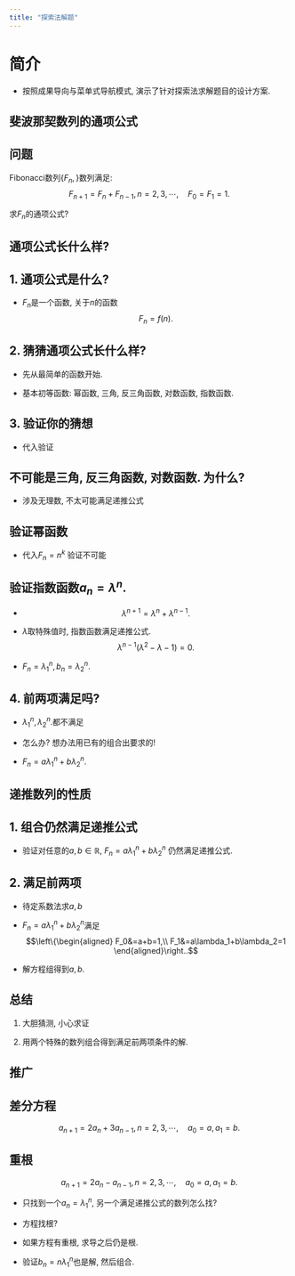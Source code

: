 ```yaml
---
title: "探索法解题"
---
```


# 简介

-   按照成果导向与菜单式导航模式, 演示了针对探索法求解题目的设计方案.



##  斐波那契数列的通项公式

::: {.callout-important collapse="true" icon="true"}
##  问题

Fibonacci数列$\{F_n, \}$数列满足:
$$ F_{n+1}=F_n+F_{n-1}, n=2,3,\cdots,\quad F_0=F_1=1.$$

求$F_{n}$的通项公式?

:::


::: {.callout-note collapse="true" icon="ture"}
##  通项公式长什么样?

::: {.callout-tip collapse="true" icon="true"}
## 1. 通项公式是什么?

- $F_{n}$是一个函数, 关于$n$的函数$$F_n=f(n).$$

:::
::: {.callout-tip collapse="true" icon="true"}
##  2. 猜猜通项公式长什么样?

- 先从最简单的函数开始.

- 基本初等函数: 幂函数, 三角, 反三角函数, 对数函数, 指数函数.

:::
::: {.callout-tip collapse="true" icon="true"}
##  3. 验证你的猜想

- 代入验证


::: {.callout-important collapse="true" icon="true"}
## 不可能是三角, 反三角函数, 对数函数. 为什么?

- 涉及无理数, 不太可能满足递推公式

:::

::: {.callout-important collapse="true" icon="true"}
## 验证幂函数

- 代入$F_n=n^k$ 验证不可能

:::

::: {.callout-important collapse="true" icon="true"}
##  验证指数函数$a_n=\lambda^n.$

- $$\lambda^{n+1}=\lambda^{n}+\lambda^{n-1}.$$

- $\lambda$取特殊值时, 指数函数满足递推公式.
$$\lambda^{n-1}(\lambda^{2}-\lambda-1)=0.$$

- $F_n=\lambda_1^n, b_n=\lambda_2^n.$

:::
:::
::: {.callout-tip collapse="true" icon="true"}
##  4. 前两项满足吗?

- $\lambda_1^n, \lambda_2^n.$都不满足



- 怎么办? 想办法用已有的组合出要求的!

- $F_n=a\lambda_1^n+b\lambda_2^n.$

:::
:::

::: {.callout-important collapse="true" icon="ture"}

## 递推数列的性质

::: {.callout-tip collapse="true" icon="true"}
##  1. 组合仍然满足递推公式

- 验证对任意的$a, b\in \mathbb R$,  $F_n=a\lambda_1^n+b\lambda_2^n$ 仍然满足递推公式.





:::


::: {.callout-tip collapse="true" icon="true"}
##  2. 满足前两项

- 待定系数法求$a, b$

- $F_n=a\lambda_1^n+b\lambda_2^n$满足
$$\left\{\begin{aligned}
F_0&=a+b=1,\\
F_1&=a\lambda_1+b\lambda_2=1
\end{aligned}\right..$$







- 解方程组得到$a, b.$



:::
:::
::: {.callout-note collapse="true" icon="ture"}

## 总结

1. 大胆猜测, 小心求证

2. 用两个特殊的数列组合得到满足前两项条件的解.

:::

::: {.callout-important collapse="true" icon="ture"}


## 推广


::: {.callout-tip collapse="true" icon="true"}
##   差分方程

$$a_{n+1}=2a_n+3a_{n-1}, n=2,3,\cdots,\quad a_0=a,a_1=b.$$

:::
::: {.callout-tip collapse="true" icon="true"}
##  重根

$$a_{n+1}=2a_n-a_{n-1}, n=2,3,\cdots,\quad a_0=a,a_1=b.$$


- 只找到一个$a_n=\lambda_1^n,$ 另一个满足递推公式的数列怎么找?

- 方程找根? 

- 如果方程有重根, 求导之后仍是根.


- 验证$b_n=n\lambda_1^n$也是解, 然后组合.


:::
:::
